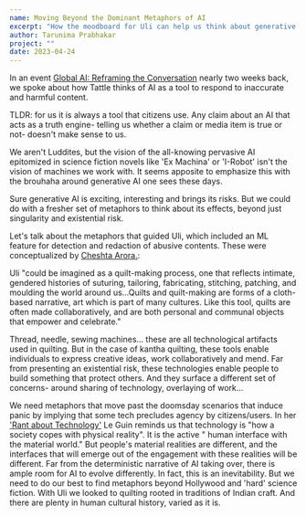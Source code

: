 ```yaml
---
name: Moving Beyond the Dominant Metaphors of AI
excerpt: "How the moodboard for Uli can help us think about generative AI"
author: Tarunima Prabhakar
project: ""
date: 2023-04-24
---
```


In an event [Global AI: Reframing the Conversation](https://events.stanford.edu/event/global_ai_reframing_the_conversation "Global AI: Reframing the Conversation") nearly two weeks back, we spoke about how Tattle thinks of AI as a tool to respond to inaccurate and harmful content.&#x20;

TLDR: for us it is always a tool that citizens use. Any claim about an AI that acts as a truth engine- telling us whether a claim or media item is true or not- doesn't make sense to us.

We aren't Luddites, but the vision of the all-knowing pervasive AI epitomized in science fiction novels like 'Ex Machina' or 'I-Robot' isn't the vision of machines we work with. It seems apposite to emphasize this with the brouhaha around generative AI one sees these days.

Sure generative AI is exciting, interesting and brings its risks. But we could do with a fresher set of metaphors to think about its effects, beyond just singularity and existential risk.

Let's talk about the metaphors that guided Uli, which included an ML feature for detection and redaction of abusive contents. These were conceptualized by [Cheshta Arora.](https://uli.tattle.co.in/blog/making-of-mar-2022 "Uli"):

Uli "could be imagined as a quilt-making process, one that reflects intimate, gendered histories of suturing, tailoring, fabricating, stitching, patching, and moulding the world around us...Quilts and quilt-making are forms of a cloth-based narrative, art which is part of many cultures. Like this tool, quilts are often made collaboratively, and are both personal and communal objects that empower and celebrate."

Thread, needle, sewing machines... these are all technological artifacts used in quilting. But in the case of kantha quilting, these tools enable individuals to express creative ideas, work collaboratively and mend. Far from presenting an existential risk, these technologies enable people to build something that protect others. And they surface a different set of concerns- around sharing of technology, overlaying of work...

We need metaphors that move past the doomsday scenarios that induce panic by implying that some tech precludes agency by citizens/users. In her ['Rant about Technology'](<[https://t.co/hmE7SUvFj5](http://www.ursulakleguinarchive.com/Note-Technology.html)>) Le Guin reminds us that technology is "how a society copes with physical reality". It is the active " human interface with the material world." But people's material realities are different, and the interfaces that will emerge out of the engagement with these realities will be different. Far from the deterministic narrative of AI taking over, there is ample room for AI to evolve differently. In fact, this is an inevitability. But we need to do our best to find metaphors beyond Hollywood and 'hard' science fiction. With Uli we looked to quilting rooted in traditions of Indian craft. And there are plenty in human cultural history, varied as it is.
